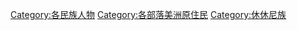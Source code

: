 [[Category:各民族人物|Category:各民族人物]]
[[Category:各部落美洲原住民|Category:各部落美洲原住民]]
[[Category:休休尼族|Category:休休尼族]]
